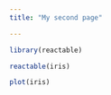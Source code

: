 ```yaml
---
title: "My second page"

---
```


```r
library(reactable)

```

```r
reactable(iris)
```

```r
plot(iris)
```

